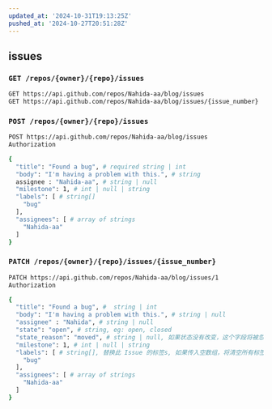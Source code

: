 ```yaml
---
updated_at: '2024-10-31T19:13:25Z'
pushed_at: '2024-10-27T20:51:28Z'
---
```

## issues
### `GET /repos/{owner}/{repo}/issues`
```sh
GET https://api.github.com/repos/Nahida-aa/blog/issues
GET https://api.github.com/repos/Nahida-aa/blog/issues/{issue_number}
```
### `POST /repos/{owner}/{repo}/issues`
```sh
POST https://api.github.com/repos/Nahida-aa/blog/issues
Authorization

{
  "title": "Found a bug", # required string | int
  "body": "I'm having a problem with this.", # string 
  assignee : "Nahida-aa", # string | null
  "milestone": 1, # int | null | string
  "labels": [ # string[]
    "bug"
  ],
  "assignees": [ # array of strings
    "Nahida-aa"
  ]
}
```
### `PATCH /repos/{owner}/{repo}/issues/{issue_number}`
```sh
PATCH https://api.github.com/repos/Nahida-aa/blog/issues/1
Authorization

{
  "title": "Found a bug", #  string | int
  "body": "I'm having a problem with this.", # string | null
  "assignee" : "Nahida", # string | null
  "state": "open", # string, eg: open, closed
  "state_reason": "moved", # string | null, 如果状态没有改变，这个字段将被忽略
  "milestone": 1, # int | null | string
  "labels": [ # string[], 替换此 Issue 的标签s, 如果传入空数组，将清空所有标签
    "bug"
  ],
  "assignees": [ # array of strings
    "Nahida-aa"
  ]
}
```
